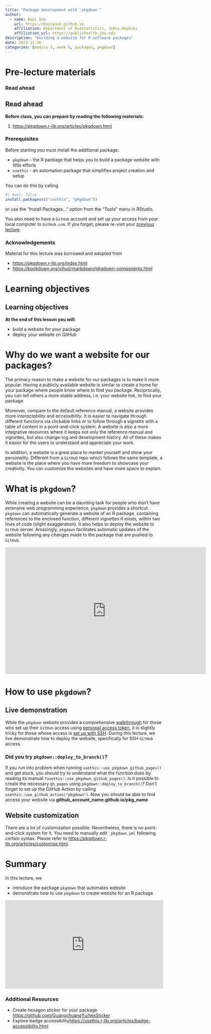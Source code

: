 ```yaml
---
title: "Package development with `pkgdown`"
author: 
  - name: Boyi Guo
    url: https://boyiguo1.github.io
    affiliation: Department of Biostatistics, Johns Hopkins
    affiliation_url: https://publichealth.jhu.edu
description: "Building a website for R software packages"
date: 2023-11-30
categories: [module 3, week 6, packages, pkgdown]
---
```


<!-- Add interesting quote -->

# Pre-lecture materials

### Read ahead

::: callout-note
## Read ahead

**Before class, you can prepare by reading the following materials:**

1.  <https://pkgdown.r-lib.org/articles/pkgdown.html>
:::

### Prerequisites
Before starting you must install the additional package:

* `pkgdown` - the R package that helps you to build a package website with little efforts
* `usethis` - an automation package that simplifies project creation and setup

You can do this by calling

```r
#| eval: false
install.packages(c("usethis", "pkgdown"))
```

or use the “Install Packages…” option from the “Tools” menu in RStudio.

You also need to have a `GitHub` account and set up your access from your local computer to `GitHub.com`. If you forget, please re-visit your [previous lecture](https://www.stephaniehicks.com/jhustatprogramming2022/posts/2022-11-10-version-control-part-2/).

### Acknowledgements

Material for this lecture was borrowed and adopted from

-   <https://pkgdown.r-lib.org/index.html>
-   <https://bookdown.org/yihui/rmarkdown/pkgdown-components.html>

# Learning objectives

::: callout-note
# Learning objectives

**At the end of this lesson you will:**

-   build a website for your package
-   deploy your website on GitHub
:::

# Why do we want a website for our packages?
The primary reason to make a website for our packages is to make it more popular. Having a publicly available website is similar to create a home for your package where people know where to find you package. Reciprocally, you can tell others a more stable address, i.e. your website link, to find your package.

Moreover, compare to the default reference manual, a website provides more *interactability* and *accessibility*. It is easier to navigate through different functions via clickable links or to follow through a vignette with a table of content in a point-and-click system. A website is also a more integrative resources where it keeps not only the reference manual and vignettes, but also change-log and development history. All of these makes it easier for the users to understand and appreciate your work.

In addition, a website is a great place to market yourself and show your personality. Different from a `GitHub` repo which follows the same template, a website is the place where you have more freedom to showcase your creativity. You can customize the websites and have more space to explain.

# What is `pkgdown`?
While creating a website can be a daunting task for people who don't have extensive web programming experience, `pkgdown` provides a shortcut. `pkgdown` can automatically generate a website of an R package, containing references to the enclosed function, different vignettes if exists, within two lines of code (slight exaggeration). It also helps to deploy the website to `GitHub` server. Amazingly, `pkgdown` facilitates automatic updates of the website following any changes made to the package that are pushed to `GitHub`.

<iframe src='https://gfycat.com/ifr/NeedyRipeKingbird' frameborder='0' scrolling='no' allowfullscreen width='640' height='404'></iframe>

# How to use `pkgdown`?

## Live demonstration
While the `pkgdown` website provides a comprehensive [walkthrough](https://pkgdown.r-lib.org/articles/pkgdown.html) for those who set up their `GitHub` access using [personal access token](https://usethis.r-lib.org/articles/git-credentials.html), it is slightly tricky for those whose access is [set up with SSH](https://www.stephaniehicks.com/jhustatprogramming2022/posts/2022-11-10-version-control-part-2/#ssh-background-and-setup). During this lecture, we live demonstrate how to deploy the website, specifically for SSH `GitHub` access.

::: callout-tip
### Did you try `pkgdown::deploy_to_branch()`?
If you run into problem when running `usethis::use_pkgdown_github_pages()` and get stuck, you should try to understand what the function does by reading its manual `?usethis::use_pkgdown_github_pages()`. Is it possible to create the necessary `gh_pages` using `pkgdown::deploy_to_branch()`? Don't forget to set up the GitHub Action by calling `usethis::use_github_action("pkgdown")`. Now you should be able to find access your website via **github_account_name.github.io/pkg_name**
:::

## Website customization
There are a lot of customization possible. Nevertheless, there is no point-and-click system for it. You need to manually edit `_pkgdown.yml` following certain syntax. Please refer to <https://pkgdown.r-lib.org/articles/customise.html>.


# Summary
In this lecture, we

* introduce the package `pkgdown` that automates website
* demonstrate how to use `pkgdown` to create website for an R package

<div style="width:100%;height:0;padding-bottom:56%;position:relative;"><iframe src="https://giphy.com/embed/1g2JyW7p6mtZc6bOEY" width="100%" height="100%" style="position:absolute" frameBorder="0" class="giphy-embed" allowFullScreen></iframe></div>

### Additional Resources

::: callout-tip
-   Create hexagon sticker for your package <https://github.com/GuangchuangYu/hexSticker>
-   Explore badge accessibility<https://usethis.r-lib.org/articles/badge-accessibility.html>
:::

